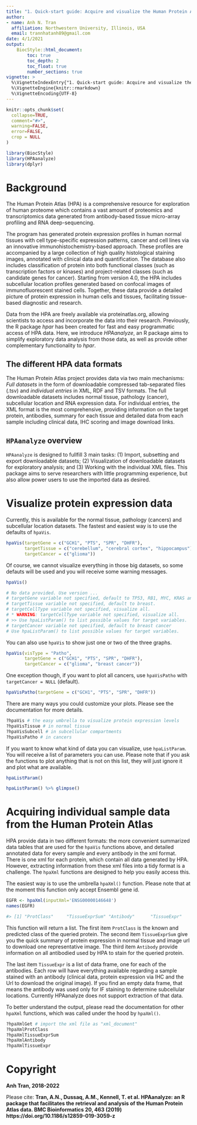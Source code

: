 ```yaml
---
title: "1. Quick-start guide: Acquire and visualize the Human Protein Atlas (HPA) data in one function with HPAanalyze"
author:
- name: Anh N. Tran
  affiliation: Northwestern University, Illinois, USA
  email: trannhatanh89@gmail.com
date: 4/1/2021
output: 
    BiocStyle::html_document:
        toc: true
        toc_depth: 2
        toc_float: true
        number_sections: true
vignette: >
  %\VignetteIndexEntry{"1. Quick-start guide: Acquire and visualize the Human Protein Atlas (HPA) data in one function with HPAanalyze"}
  %\VignetteEngine{knitr::rmarkdown}
  %\VignetteEncoding{UTF-8}
---
```


```r
knitr::opts_chunk$set(
  collapse=TRUE,
  comment="#>",
  warning=FALSE,
  error=FALSE,
  crop = NULL
)
```

```r
library(BiocStyle)
library(HPAanalyze)
library(dplyr)
```

# Background 

The Human Protein Atlas (HPA) is a comprehensive resource for exploration of human proteome which contains a vast amount of proteomics and transcriptomics data generated from antibody-based tissue micro-array profiling and RNA deep-sequencing.

The program has generated protein expression profiles in human normal tissues with cell type-specific expression patterns, cancer and cell lines via an innovative immunohistochemistry-based approach. These profiles are accompanied by a large collection of high quality histological staining images, annotated with clinical data and quantification. The database also includes classification of protein into both functional classes (such as transcription factors or kinases) and project-related classes (such as candidate genes for cancer). Starting from version 4.0, the HPA includes subcellular location profiles generated based on confocal images of immunofluorescent stained cells. Together, these data provide a detailed picture of protein expression in human cells and tissues, facilitating tissue-based diagnostic and research.

Data from the HPA are freely available via proteinatlas.org, allowing scientists to access and incorporate the data into their research. Previously, the R package *hpar* has been created for fast and easy programmatic access of HPA data. Here, we introduce *HPAanalyze*, an R package aims to simplify exploratory data analysis from those data, as well as provide other complementary functionality to *hpar*.

## The different HPA data formats

The Human Protein Atlas project provides data via two main mechanisms: *Full datasets* in the form of downloadable compressed tab-separated files (.tsv) and *individual entries* in XML, RDF and TSV formats. The full downloadable datasets includes normal tissue, pathology (cancer), subcellular location and RNA expression data. For individual entries, the XML format is the most comprehensive, providing information on the target protein, antibodies, summary for each tissue and detailed data from each sample including clinical data, IHC scoring and image download links.

## `HPAanalyze` overview

`HPAanalyze` is designed to fullfill 3 main tasks: (1) Import, subsetting and export downloadable datasets; (2) Visualization of downloadable datasets for exploratory analysis; and (3) Working with the individual XML files. This package aims to serve researchers with little programming experience, but also allow power users to use the imported data as desired.

# Visualize protein expression data

Currently, this is available for the normal tissue, pathology (cancers) and subcellular location datasets. The fastest and easiest way is to use the defaults of `hpaVis`.

```r
hpaVis(targetGene = c("GCH1", "PTS", "SPR", "DHFR"),
       targetTissue = c("cerebellum", "cerebral cortex", "hippocampus"),
       targetCancer = c("glioma"))
```

Of course, we cannot visualize everything in those big datasets, so some defauts will be used and you will receive some warning messages.

```r
hpaVis()

# No data provided. Use version ...
# targetGene variable not specified, default to TP53, RB1, MYC, KRAS and EGFR.
# targetTissue variable not specified, default to breast.
# targetCellType variable not specified, visualize all.
# * WARNING: targetCellType variable not specified, visualize all.
# >> Use hpaListParam() to list possible values for target variables.
# targetCancer variable not specified, default to breast cancer
# Use hpaListParam() to list possible values for target variables.

```

You can also use `hpaVis` to show just one or two of the three graphs.

```r
hpaVis(visType = "Patho",
       targetGene = c("GCH1", "PTS", "SPR", "DHFR"),
       targetCancer = c("glioma", "breast cancer"))
```

One exception though, if you want to plot all cancers, use `hpaVisPatho` with `targetCancer = NULL` (default).

```r
hpaVisPatho(targetGene = c("GCH1", "PTS", "SPR", "DHFR"))
```

There are many ways you could customize your plots. Please see the documentation for more details.

```r
?hpaVis # the easy umbrella to visualize protein expression levels
?hpaVisTissue # in normal tissue
?hpaVisSubcell # in subcellular compartments
?hpaVisPatho # in cancers
```

If you want to know what kind of data you can visualize, use `hpaListParam`. You will receive a list of parameters you can use. Please note that if you ask the functions to plot anything that is not on this list, they will just ignore it and plot what are available.

```r
hpaListParam()
```
```r
hpaListParam() %>% glimpse()
```

# Acquiring individual sample data from the Human Protein Atlas

HPA provide data in two different formats: the more convenient summarized data tables that are used for the `hpaVis` functions above, and detailed annotated data for every sample and every antibody in the xml format. There is one xml for each protein, which contain all data generated by HPA. However, extracting information from these xml files into a tidy format is a challenge. The `hpaXml` functions are designed to help you easily access this.

The easiest way is to use the umbrella `hpaXml()` function. Please note that at the moment this function only accept Ensembl gene id.

```r
EGFR <- hpaXml(inputXml='ENSG00000146648')
names(EGFR)

#> [1] "ProtClass"     "TissueExprSum" "Antibody"      "TissueExpr"   
```

This function will return a list. The first item `ProtClass` is the known and predicted class of the queried protein. The second item `TissueExprSum` give you the quick summary of protein expression in normal tissue and image url to download one representative image. The third item `Antibody` provide information on all antibodied used by HPA to stain for the queried protein. 

The last item `TissueExpr` is a list of data frame, one for each of the antibodies. Each row will have everything available regarding a sample stained with an antibody (clinical data, protein expression via IHC and the Url to download the original image). If you find an empty data frame, that means the antibody was used only for IF staining to determine subcellular locations. Currently HPAanalyze does not support extraction of that data.

To better understand the output, please read the documentation for other `hpaXml` functions, which was called under the hood by `hpaXml()`.

```r
?hpaXmlGet # import the xml file as "xml_document"
?hpaXmlProtClass
?hpaXmlTissueExprSum
?hpaXmlAntibody
?hpaXmlTissueExpr
```

# Copyright

__Anh Tran, 2018-2022 __

Please cite: __Tran, A.N., Dussaq, A.M., Kennell, T. et al. HPAanalyze: an R package that facilitates the retrieval and analysis of the Human Protein Atlas data. BMC Bioinformatics 20, 463 (2019) https://doi.org/10.1186/s12859-019-3059-z __
